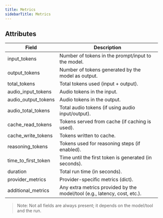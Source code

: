 ```yaml
---
title: Metrics
sidebarTitle: Metrics
---
```


## Attributes

| Field | Description |
|-------------------------|-----------------------------------------------------------------------------|
| input_tokens | Number of tokens in the prompt/input to the model. |
| output_tokens | Number of tokens generated by the model as output. |
| total_tokens | Total tokens used (input + output). |
| audio_input_tokens | Audio tokens in the input. |
| audio_output_tokens | Audio tokens in the output. |
| audio_total_tokens | Total audio tokens (if using audio input/output). |
| cache_read_tokens | Tokens served from cache (if caching is used). |
| cache_write_tokens | Tokens written to cache. |
| reasoning_tokens | Tokens used for reasoning steps (if enabled). |
| time_to_first_token | Time until the first token is generated (in seconds). |
| duration | Total run time (in seconds). |
| provider_metrics | Provider-specific metrics (dict). |
| additional_metrics | Any extra metrics provided by the model/tool (e.g., latency, cost, etc.). |

> Note: Not all fields are always present; it depends on the model/tool and the run.
